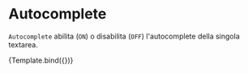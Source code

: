 
<Meta title="Components/Textarea/Props/Autocomplete" component={VvTextarea} />

# Autocomplete

`Autocomplete` abilita (`ON`) o disabilita (`OFF`) l'autocomplete della singola textarea.

<Canvas>
	<Story
		name="Autocomplete"
		play={textareaTest}
		args={{
			name: 'textarea-autocomplete-on',
			label: 'Nome',
			autocomplete: 'on'
		}}>
		{Template.bind({})}
	</Story>
</Canvas>
